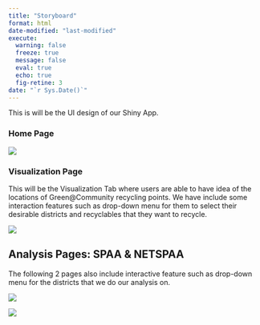 ```yaml
---
title: "Storyboard"
format: html
date-modified: "last-modified"
execute:  
  warning: false
  freeze: true
  message: false 
  eval: true 
  echo: true 
  fig-retine: 3
date: "`r Sys.Date()`"
---
```


This is will be the UI design of our Shiny App.

### Home Page

![](images/clipboard-3889418583.png)

### Visualization Page

This will be the Visualization Tab where users are able to have idea of the locations of Green\@Community recycling points. We have include some interaction features such as drop-down menu for them to select their desirable districts and recyclables that they want to recycle.

![](images/clipboard-690793078.png)

## Analysis Pages: SPAA & NETSPAA

The following 2 pages also include interactive feature such as drop-down menu for the districts that we do our analysis on.

![](images/clipboard-805621792.png)

![](images/clipboard-2302619658.png)
